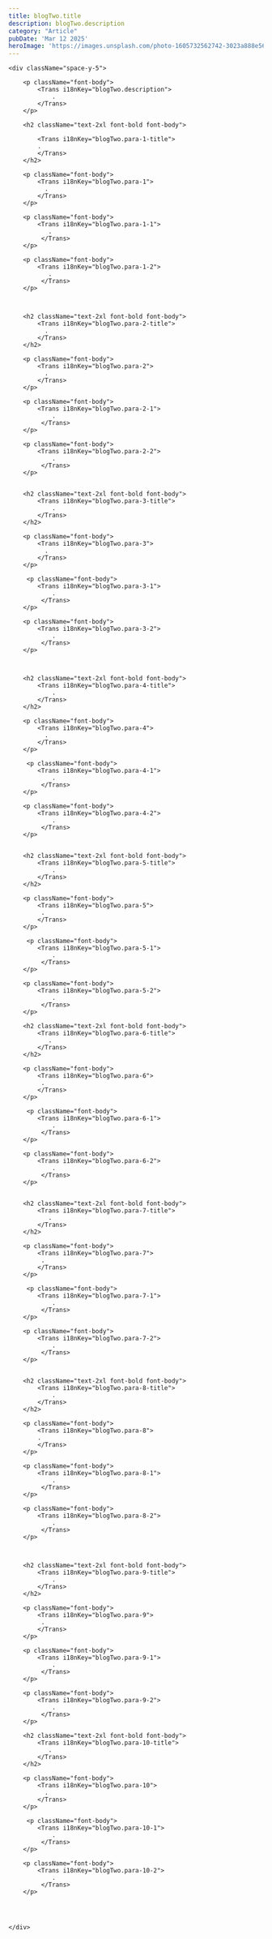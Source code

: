 ```yaml
---
title: blogTwo.title
description: blogTwo.description
category: "Article"
pubDate: 'Mar 12 2025'
heroImage: 'https://images.unsplash.com/photo-1605732562742-3023a888e56e?q=80&w=1935&auto=format&fit=crop&ixlib=rb-4.0.3&ixid=M3wxMjA3fDB8MHxwaG90by1wYWdlfHx8fGVufDB8fHx8fA%3D%3D'
---
```





    <div className="space-y-5">

        <p className="font-body">
            <Trans i18nKey="blogTwo.description">
                .     
            </Trans>
        </p>

        <h2 className="text-2xl font-bold font-body">
        
            <Trans i18nKey="blogTwo.para-1-title">
            .
            </Trans>
        </h2>

        <p className="font-body">
            <Trans i18nKey="blogTwo.para-1">
              .
            </Trans>
        </p>

        <p className="font-body">
            <Trans i18nKey="blogTwo.para-1-1">
               .
             </Trans>
        </p>

        <p className="font-body">
            <Trans i18nKey="blogTwo.para-1-2">
               .
             </Trans>
        </p>



        <h2 className="text-2xl font-bold font-body">
            <Trans i18nKey="blogTwo.para-2-title">
              .
            </Trans>
        </h2>

        <p className="font-body">
            <Trans i18nKey="blogTwo.para-2">
              .
            </Trans>
        </p>

        <p className="font-body">
            <Trans i18nKey="blogTwo.para-2-1">
                .
             </Trans>
        </p>

        <p className="font-body">
            <Trans i18nKey="blogTwo.para-2-2">
                .
             </Trans>
        </p>


        <h2 className="text-2xl font-bold font-body">
            <Trans i18nKey="blogTwo.para-3-title">
                .
            </Trans>
        </h2>

        <p className="font-body">
            <Trans i18nKey="blogTwo.para-3">
              .
            </Trans>
        </p>

         <p className="font-body">
            <Trans i18nKey="blogTwo.para-3-1">
                .
             </Trans>
        </p>

        <p className="font-body">
            <Trans i18nKey="blogTwo.para-3-2">
                .
             </Trans>
        </p>



        <h2 className="text-2xl font-bold font-body">
            <Trans i18nKey="blogTwo.para-4-title">
                .
            </Trans>
        </h2>

        <p className="font-body">
            <Trans i18nKey="blogTwo.para-4">
              .
            </Trans>
        </p>

         <p className="font-body">
            <Trans i18nKey="blogTwo.para-4-1">
                .
             </Trans>
        </p>

        <p className="font-body">
            <Trans i18nKey="blogTwo.para-4-2">
                .
             </Trans>
        </p>


        <h2 className="text-2xl font-bold font-body">
            <Trans i18nKey="blogTwo.para-5-title">
                .
            </Trans>
        </h2>

        <p className="font-body">
            <Trans i18nKey="blogTwo.para-5">
             .
            </Trans>
        </p>

         <p className="font-body">
            <Trans i18nKey="blogTwo.para-5-1">
                .
             </Trans>
        </p>

        <p className="font-body">
            <Trans i18nKey="blogTwo.para-5-2">
                .
             </Trans>
        </p>

        <h2 className="text-2xl font-bold font-body">
            <Trans i18nKey="blogTwo.para-6-title">
               .
            </Trans>
        </h2>

        <p className="font-body">
            <Trans i18nKey="blogTwo.para-6">
             .
            </Trans>
        </p>

         <p className="font-body">
            <Trans i18nKey="blogTwo.para-6-1">
                .
             </Trans>
        </p>

        <p className="font-body">
            <Trans i18nKey="blogTwo.para-6-2">
                .
             </Trans>
        </p>


        <h2 className="text-2xl font-bold font-body">
            <Trans i18nKey="blogTwo.para-7-title">
               .
            </Trans>
        </h2>

        <p className="font-body">
            <Trans i18nKey="blogTwo.para-7">
             .
            </Trans>
        </p>

         <p className="font-body">
            <Trans i18nKey="blogTwo.para-7-1">
                .
             </Trans>
        </p>

        <p className="font-body">
            <Trans i18nKey="blogTwo.para-7-2">
                .
             </Trans>
        </p>


        <h2 className="text-2xl font-bold font-body">
            <Trans i18nKey="blogTwo.para-8-title">
                .
            </Trans>
        </h2>

        <p className="font-body">
            <Trans i18nKey="blogTwo.para-8">
            .
            </Trans>
        </p>

        <p className="font-body">
            <Trans i18nKey="blogTwo.para-8-1">
                .
             </Trans>
        </p>

        <p className="font-body">
            <Trans i18nKey="blogTwo.para-8-2">
                .
             </Trans>
        </p>



        <h2 className="text-2xl font-bold font-body">
            <Trans i18nKey="blogTwo.para-9-title">
                .
            </Trans>
        </h2>

        <p className="font-body">
            <Trans i18nKey="blogTwo.para-9">
             .
            </Trans>
        </p>

        <p className="font-body">
            <Trans i18nKey="blogTwo.para-9-1">
                .
             </Trans>
        </p>

        <p className="font-body">
            <Trans i18nKey="blogTwo.para-9-2">
                .
             </Trans>
        </p>

        <h2 className="text-2xl font-bold font-body">
            <Trans i18nKey="blogTwo.para-10-title">
               .
            </Trans>
        </h2>

        <p className="font-body">
            <Trans i18nKey="blogTwo.para-10">
              .
            </Trans>
        </p>

         <p className="font-body">
            <Trans i18nKey="blogTwo.para-10-1">
                .
             </Trans>
        </p>

        <p className="font-body">
            <Trans i18nKey="blogTwo.para-10-2">
                .
             </Trans>
        </p>

       


    </div>
